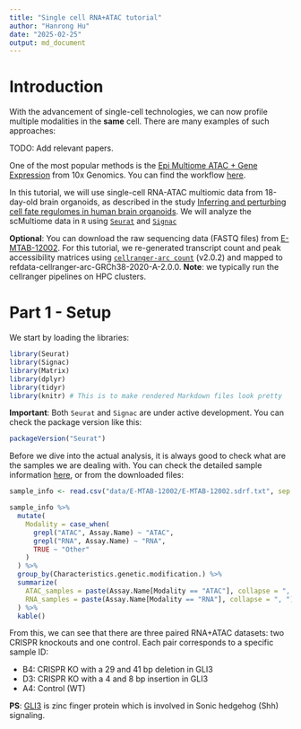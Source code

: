 ```yaml
---
title: "Single cell RNA+ATAC tutorial"
author: "Hanrong Hu"
date: "2025-02-25"
output: md_document
---
```


# Introduction 

With the advancement of single-cell technologies, we can now profile multiple modalities in the **same** cell. There are many examples of such approaches:

TODO: Add relevant papers.

One of the most popular methods is the [Epi Multiome ATAC + Gene Expression](https://www.10xgenomics.com/products/epi-multiome) from 10x Genomics. You can find the workflow [here](https://www.10xgenomics.com/support/epi-multiome).

In this tutorial, we will use single-cell RNA-ATAC multiomic data from 18-day-old brain organoids, as described in the study [Inferring and perturbing cell fate regulomes in human brain organoids](https://www.nature.com/articles/s41586-022-05279-8#Sec5). We will analyze the scMultiome data in `R` using [`Seurat`](https://satijalab.org/seurat/) and [`Signac`](https://stuartlab.org/signac/)

**Optional**: You can download the raw sequencing data (FASTQ files) from [E-MTAB-12002](https://www.ebi.ac.uk/biostudies/arrayexpress/studies/E-MTAB-12002). For this tutorial, we re-generated transcript count and peak accessibility matrices using [`cellranger-arc count`](https://www.10xgenomics.com/support/software/cell-ranger-arc/latest/analysis/single-library-analysis) (v2.0.2) and mapped to refdata-cellranger-arc-GRCh38-2020-A-2.0.0. **Note**: we typically run the cellranger pipelines on HPC clusters. 

# Part 1 - Setup

We start by loading the libraries: 
```r
library(Seurat)
library(Signac)
library(Matrix)
library(dplyr)
library(tidyr)
library(knitr) # This is to make rendered Markdown files look pretty
```

**Important**: Both `Seurat` and `Signac` are under active development. You can check the package version like this:

```r
packageVersion("Seurat")
```

Before we dive into the actual analysis, it is always good to check what are the samples we are dealing with. You can check the detailed sample information [here](https://www.ebi.ac.uk/biostudies/arrayexpress/studies/E-MTAB-12002/sdrf), or from the downloaded files: 

```r
sample_info <- read.csv("data/E-MTAB-12002/E-MTAB-12002.sdrf.txt", sep = '\t')
```

```r
sample_info %>%
  mutate(
    Modality = case_when(
      grepl("ATAC", Assay.Name) ~ "ATAC",
      grepl("RNA", Assay.Name) ~ "RNA",
      TRUE ~ "Other"
    )
  ) %>%
  group_by(Characteristics.genetic.modification.) %>%
  summarize(
    ATAC_samples = paste(Assay.Name[Modality == "ATAC"], collapse = ", "),
    RNA_samples = paste(Assay.Name[Modality == "RNA"], collapse = ", ")
  ) %>%
  kable()
```

From this, we can see that there are three paired RNA+ATAC datasets: two CRISPR knockouts and one control. Each pair corresponds to a specific sample ID:

* B4: CRISPR KO with a 29 and 41 bp deletion in GLI3
* D3: CRISPR KO with a 4 and 8 bp insertion in GLI3
* A4: Control (WT)

**PS**: [GLI3](https://en.wikipedia.org/wiki/GLI3) is zinc finger protein which is involved in Sonic hedgehog (Shh) signaling.

